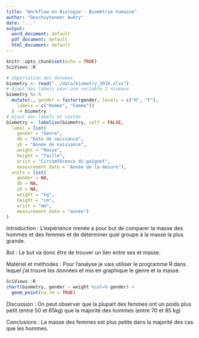 ```yaml
---
title: "Workflow en Biologie - Biométrie humaine"
author: "Deschuyteneer Audry"
date: '...'
output:
  word_document: default
  pdf_document: default
  html_document: default
---
```

```r
knitr::opts_chunk$set(echo = TRUE)
SciViews::R
```

<!-- RC : ATTENTION de ne pas supprimer les lignes de codes ci-dessous, elles vous permettent d'importer et de formater les données. -->

```r
# Importation des données
biometry <- read("../data/biometry_2016.xlsx")
# Ajout des labels pour une variable 2 niveaux
biometry %>.%
  mutate(., gender = factor(gender, levels = c("H", "F"),
    labels = c("Homme", "Femme"))
  ) -> biometry
# Ajout des labels et unités
biometry <- labelise(biometry, self = FALSE,
  label = list(
    gender = "Genre",
    db = "Date de naissance",
    yb = "Année de naissance",
    weight = "Masse",
    height = "Taille",
    wrist = "Circomférence du poignet",
    measurement_date = "Année de la mesure"),
  units = list(
    gender = NA,
    db = NA,
    yb = NA,
    weight = "kg",
    height = "cm",
    wrist = "mm",
    measurement_date = "année")
)
```
Introduction :
L’expérience menée a pour but de comparer la masse des hommes et des femmes et de déterminer quel groupe à la masse la plus grande.

But :
Le but va donc être de trouver un lien entre sex et masse.

Matériel et méthodes :
Pour l’analyse je vais utiliser le programme R dans lequel j’ai trouvé les données et mis en graphique le genre et la masse.
```r
SciViews::R
chart(biometry, gender ~ weight %col=% gender) +
  geom_point(na.rm = TRUE)
```

Discussion :
On peut observer que la plupart des femmes ont un poids plus petit (entre 50 et 65kg) que la majorité des hommes (entre 70 et 85 kg)

Conclusions :
La masse des femmes est plus petite dans la majorité des cas que les hommes.
